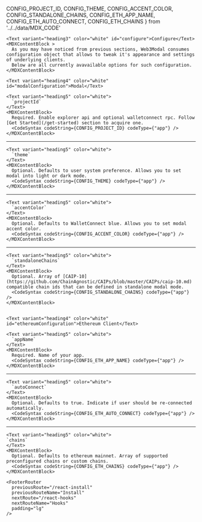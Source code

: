 
  CONFIG_PROJECT_ID,
  CONFIG_THEME,
  CONFIG_ACCENT_COLOR,
  CONFIG_STANDALONE_CHAINS,
  CONFIG_ETH_APP_NAME,
  CONFIG_ETH_AUTO_CONNECT,
  CONFIG_ETH_CHAINS
} from '../../data/MDX_CODE'

<MDXLayout>
  <MDXContentSection>

    <Text variant="heading3" color="white" id="configure">Configure</Text>
    <MDXContentBlock >
      As you may have noticed from previous sections, Web3Modal consumes configuration object that allows to tweak it's appearance and settings of underlying clients.
      Below are all currently avavailable options for such configuration.
    </MDXContentBlock>

    <Text variant="heading4" color="white" id="modalConfiguration">Modal</Text>

    <Text variant="heading5" color="white">
      `projectId`
    </Text>
    <MDXContentBlock>
      Required. Enable explorer api and optional walletconnect rpc. Follow [Get Started](/get-started) section to acquire one.
      <CodeSyntax codeString={CONFIG_PROJECT_ID} codeType={"app"} />
    </MDXContentBlock>

---

    <Text variant="heading5" color="white">
      `theme`
    </Text>
    <MDXContentBlock>
      Optional. Defaults to user system preference. Allows you to set modal into light or dark mode.
      <CodeSyntax codeString={CONFIG_THEME} codeType={"app"} />
    </MDXContentBlock>

---

    <Text variant="heading5" color="white">
      `accentColor`
    </Text>
    <MDXContentBlock>
      Optional. Defaults to WalletConnect blue. Allows you to set modal accent color.
      <CodeSyntax codeString={CONFIG_ACCENT_COLOR} codeType={"app"} />
    </MDXContentBlock>

---

    <Text variant="heading5" color="white">
      `standaloneChains`
    </Text>
    <MDXContentBlock>
      Optional. Array of [CAIP-10](https://github.com/ChainAgnostic/CAIPs/blob/master/CAIPs/caip-10.md) compatible chain ids that can be defined in standalone modal mode.
      <CodeSyntax codeString={CONFIG_STANDALONE_CHAINS} codeType={"app"} />
    </MDXContentBlock>


    <Text variant="heading4" color="white" id="ethereumConfiguration">Ethereum Client</Text>

    <Text variant="heading5" color="white">
      `appName`
    </Text>
    <MDXContentBlock>
      Required. Name of your app.
      <CodeSyntax codeString={CONFIG_ETH_APP_NAME} codeType={"app"} />
    </MDXContentBlock>

---

    <Text variant="heading5" color="white">
      `autoConnect`
    </Text>
    <MDXContentBlock>
      Optional. Defaults to true. Indicate if user should be re-connected automatically.
      <CodeSyntax codeString={CONFIG_ETH_AUTO_CONNECT} codeType={"app"} />
    </MDXContentBlock>

---

    <Text variant="heading5" color="white">
    `chains`
    </Text>
    <MDXContentBlock>
      Optional. Defaults to ethereum mainnet. Array of supported preconfigured chains or custom chains.
      <CodeSyntax codeString={CONFIG_ETH_CHAINS} codeType={"app"} />
    </MDXContentBlock>

    <FooterRouter
      previousRoute="/react-install"
      previousRouteName="Install"
      nextRoute="/react-hooks"
      nextRouteName="Hooks"
      padding="lg"
    />

  </MDXContentSection>
  <MDXToCSection data={TOC_CONFIGURE}/>

</MDXLayout>
